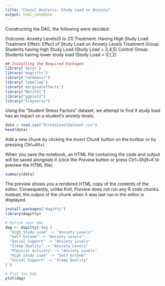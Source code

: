 ---
title: "Causal Analysis: Study Load on Anxiety"
output: html_notebook
---

Constructing the DAG, the following were decided:

Outcome: Anxiety Levels(0 to 21)
Treatment: Having High Study Load
Treatment Effect: Effect of Study Load on Anxiety Levels
Treatment Group: Students having high Study Load (Study Load = 3,4,5)
Control Group: Students having lower study load (Study Load = 0,1,2)

```{r}
## Installing the Required Packages
library('dplyr')
library('magrittr')
library('randomizr')
library('labelled')
library('marginaleffects')
library("MatchIt")
library("ggplot2")
library("tidyverse")

```

Using the "Student Stress Factors" dataset, we attempt to find if study load has an impact on a student's anxiety levels.


```{r}
data = read.csv("StressLevelDataset.csv")
head(data)
```

Add a new chunk by clicking the *Insert Chunk* button on the toolbar or by pressing *Ctrl+Alt+I*.

When you save the notebook, an HTML file containing the code and output will be saved alongside it (click the *Preview* button or press *Ctrl+Shift+K* to preview the HTML file).

```{r}
summary(data)
```

The preview shows you a rendered HTML copy of the contents of the editor. Consequently, unlike *Knit*, *Preview* does not run any R code chunks. Instead, the output of the chunk when it was last run in the editor is displayed.

```{r}
install.packages("dagitty")
library(dagitty)

# Define your DAG
dag <- dagitty('dag {
  "High Study Load" -> "Anxiety Levels"
  "Self Esteem" -> "Anxiety Levels"
  "Social Support" -> "Anxiety Levels"
  "Sleep Quality" -> "Anxiety Levels"
  "Physical Activity" -> "Anxiety Levels"
  "High Study Load" -> "Self Esteem"
  "Social Support" -> "Sleep Quality"
}')

# Plot the DAG
plot(dag)
```
